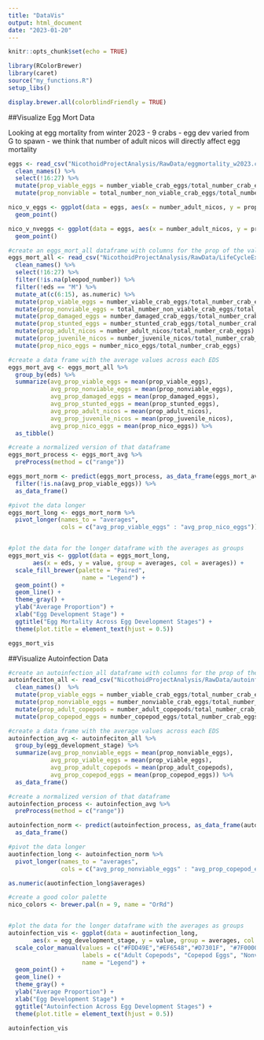 ```yaml
---
title: "DataVis"
output: html_document
date: "2023-01-20"
---
```


```r
knitr::opts_chunk$set(echo = TRUE)

library(RColorBrewer)
library(caret)
source("my_functions.R")
setup_libs()

display.brewer.all(colorblindFriendly = TRUE)
```

##Visualize Egg Mort Data

Looking at egg mortality from winter 2023
- 9 crabs
- egg dev varied from G to spawn
- we think that number of adult nicos will directly affect egg mortality
```r
eggs <- read_csv("NicothoidProjectAnalysis/RawData/eggmortality_w2023.csv") %>% 
  clean_names() %>% 
  select(!16:27) %>% 
  mutate(prop_viable_eggs = number_viable_crab_eggs/total_number_crab_eggs) %>% 
  mutate(prop_nonviable = total_number_non_viable_crab_eggs/total_number_crab_eggs)

nico_v_eggs <- ggplot(data = eggs, aes(x = number_adult_nicos, y = prop_viable_eggs)) +
  geom_point()

nico_v_nveggs <- ggplot(data = eggs, aes(x = number_adult_nicos, y = prop_nonviable)) +
  geom_point()
```


```r
#create an eggs_mort_all dataframe with columns for the prop of the values at that time
eggs_mort_all <- read_csv("NicothoidProjectAnalysis/RawData/LifeCycleExport2.csv")%>% 
  clean_names() %>%
  select(!16:27) %>% 
  filter(!is.na(pleopod_number)) %>%
  filter(!eds == "M") %>%
  mutate_at(c(6:15), as.numeric) %>%
  mutate(prop_viable_eggs = number_viable_crab_eggs/total_number_crab_eggs) %>% 
  mutate(prop_nonviable_eggs = total_number_non_viable_crab_eggs/total_number_crab_eggs)%>%
  mutate(prop_damaged_eggs = number_damaged_crab_eggs/total_number_crab_eggs) %>%
  mutate(prop_stunted_eggs = number_stunted_crab_eggs/total_number_crab_eggs)%>%
  mutate(prop_adult_nicos = number_adult_nicos/total_number_crab_eggs) %>%
  mutate(prop_juvenile_nicos = number_juvenile_nicos/total_number_crab_eggs) %>%
  mutate(prop_nico_eggs = number_nico_eggs/total_number_crab_eggs)

#create a data frame with the average values across each EDS 
eggs_mort_avg <- eggs_mort_all %>%
  group_by(eds) %>%
  summarize(avg_prop_viable_eggs = mean(prop_viable_eggs),
            avg_prop_nonviable_eggs = mean(prop_nonviable_eggs),
            avg_prop_damaged_eggs = mean(prop_damaged_eggs),
            avg_prop_stunted_eggs = mean(prop_stunted_eggs),
            avg_prop_adult_nicos = mean(prop_adult_nicos),
            avg_prop_juvenile_nicos = mean(prop_juvenile_nicos),
            avg_prop_nico_eggs = mean(prop_nico_eggs)) %>%
  as_tibble()

#create a normalized version of that dataframe
eggs_mort_process <- eggs_mort_avg %>%
  preProcess(method = c("range"))

eggs_mort_norm <- predict(eggs_mort_process, as_data_frame(eggs_mort_avg)) %>%
  filter(!is.na(avg_prop_viable_eggs)) %>%
  as_data_frame() 

#pivot the data longer 
eggs_mort_long <- eggs_mort_norm %>%
  pivot_longer(names_to = "averages",
               cols = c("avg_prop_viable_eggs" : "avg_prop_nico_eggs"))


#plot the data for the longer dataframe with the averages as groups
eggs_mort_vis <- ggplot(data = eggs_mort_long, 
       aes(x = eds, y = value, group = averages, col = averages)) +
  scale_fill_brewer(palette = "Paired",
                     name = "Legend") +
  geom_point() +
  geom_line() +
  theme_gray() +
  ylab("Average Proportion") +
  xlab("Egg Development Stage") + 
  ggtitle("Egg Mortality Across Egg Development Stages") +
  theme(plot.title = element_text(hjust = 0.5))

eggs_mort_vis
```
##Visualize Autoinfection Data

```r
#create an autoinfection_all dataframe with columns for the prop of the values at that time
autoinfeciton_all <- read_csv("NicothoidProjectAnalysis/RawData/autoinfection_all.csv") %>% 
  clean_names()  %>% 
  mutate(prop_viable_eggs = number_viable_crab_eggs/total_number_crab_eggs) %>% 
  mutate(prop_nonviable_eggs = number_nonviable_crab_eggs/total_number_crab_eggs) %>%
  mutate(prop_adult_copepods = number_adult_copepods/total_number_crab_eggs) %>%
  mutate(prop_copepod_eggs = number_copepod_eggs/total_number_crab_eggs)

#create a data frame with the average values across each EDS 
autoinfection_avg <- autoinfeciton_all %>%
  group_by(egg_development_stage) %>%
  summarize(avg_prop_nonviable_eggs = mean(prop_nonviable_eggs),
            avg_prop_viable_eggs = mean(prop_viable_eggs),
            avg_prop_adult_copepods = mean(prop_adult_copepods),
            avg_prop_copepod_eggs = mean(prop_copepod_eggs)) %>%
  as_data_frame()

#create a normalized version of that dataframe
autoinfection_process <- autoinfection_avg %>%
  preProcess(method = c("range"))

autoinfection_norm <- predict(autoinfection_process, as_data_frame(autoinfection_avg)) %>%
  as_data_frame()

#pivot the data longer 
auotinfection_long <- autoinfection_norm %>%
  pivot_longer(names_to = "averages",
               cols = c("avg_prop_nonviable_eggs" : "avg_prop_copepod_eggs"))

as.numeric(auotinfection_long$averages)

#create a good color palette
nico_colors <- brewer.pal(n = 9, name = "OrRd")


#plot the data for the longer dataframe with the averages as groups
autoinfection_vis <- ggplot(data = auotinfection_long, 
       aes(x = egg_development_stage, y = value, group = averages, col = averages)) +
  scale_color_manual(values = c("#FDD49E","#EF6548","#D7301F", "#7F0000"),
                     labels = c("Adult Copepods", "Copepod Eggs", "Nonviable Eggs", "Viable Eggs" ),
                     name = "Legend") +
  geom_point() +
  geom_line() +
  theme_gray() +
  ylab("Average Proportion") +
  xlab("Egg Development Stage") + 
  ggtitle("Autoinfection Across Egg Development Stages") +
  theme(plot.title = element_text(hjust = 0.5))

autoinfection_vis

```

